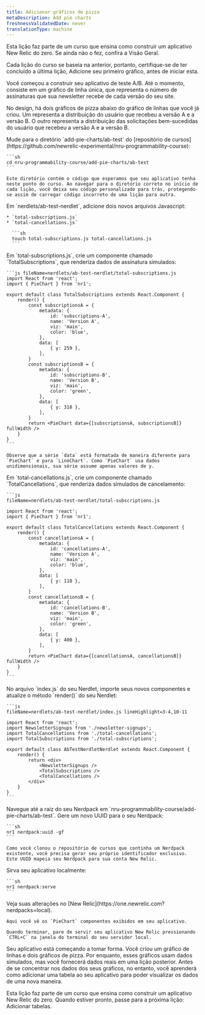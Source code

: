 ```yaml
---
title: Adicionar gráficos de pizza
metaDescription: Add pie charts
freshnessValidatedDate: never
translationType: machine
---
```


<Callout variant="tip">
  Esta lição faz parte de um curso que ensina como construir um aplicativo New Relic do zero. Se ainda não o fez, confira a Visão Geral.

  Cada lição do curso se baseia na anterior, portanto, certifique-se de ter concluído a última lição, Adicione seu primeiro gráfico, antes de iniciar esta.
</Callout>

Você começou a construir seu aplicativo de teste A/B. Até o momento, consiste em um gráfico de linha única, que representa o número de assinaturas que sua newsletter recebe de cada versão do seu site.

No design, há dois gráficos de pizza abaixo do gráfico de linhas que você já criou. Um representa a distribuição do usuário que recebeu a versão A e a versão B. O outro representa a distribuição das solicitações bem-sucedidas do usuário que recebeu a versão A e a versão B.

<Steps>
  <Step>
    Mude para o diretório `add-pie-charts/ab-test` do [repositório de cursos](https://github.com/newrelic-experimental/nru-programmability-course):

    ```sh
    cd nru-programmability-course/add-pie-charts/ab-test
    ```

    Este diretório contém o código que esperamos que seu aplicativo tenha neste ponto do curso. Ao navegar para o diretório correto no início de cada lição, você deixa seu código personalizado para trás, protegendo-se assim de carregar código incorreto de uma lição para outra.
  </Step>

  <Step>
    Em `nerdlets/ab-test-nerdlet`, adicione dois novos arquivos Javascript:

    * `total-subscriptions.js`
    * `total-cancellations.js`

      ```sh
      touch total-subscriptions.js total-cancellations.js
      ```
  </Step>

  <Step>
    Em `total-subscriptions.js`, crie um componente chamado `TotalSubscriptions`, que renderiza dados de assinatura simulados:

    ```js fileName=nerdlets/ab-test-nerdlet/total-subscriptions.js
    import React from 'react';
    import { PieChart } from 'nr1';

    export default class TotalSubscriptions extends React.Component {
        render() {
            const subscriptionsA = {
                metadata: {
                    id: 'subscriptions-A',
                    name: 'Version A',
                    viz: 'main',
                    color: 'blue',
                },
                data: [
                    { y: 259 },
                ],
            }
            const subscriptionsB = {
                metadata: {
                    id: 'subscriptions-B',
                    name: 'Version B',
                    viz: 'main',
                    color: 'green',
                },
                data: [
                    { y: 318 },
                ],
            }
            return <PieChart data={[subscriptionsA, subscriptionsB]} fullWidth />
        }
    }
    ```

    Observe que a série `data` está formatada de maneira diferente para `PieChart` e para `LineChart`. Como `PieChart` usa dados unidimensionais, sua série assume apenas valores de y.
  </Step>

  <Step>
    Em `total-cancellations.js`, crie um componente chamado `TotalCancellations`, que renderiza dados simulados de cancelamento:

    ```js
    fileName=nerdlets/ab-test-nerdlet/total-subscriptions.js

    import React from 'react';
    import { PieChart } from 'nr1';

    export default class TotalCancellations extends React.Component {
        render() {
            const cancellationsA = {
                metadata: {
                    id: 'cancellations-A',
                    name: 'Version A',
                    viz: 'main',
                    color: 'blue',
                },
                data: [
                    { y: 118 },
                ],
            }
            const cancellationsB = {
                metadata: {
                    id: 'cancellations-B',
                    name: 'Version B',
                    viz: 'main',
                    color: 'green',
                },
                data: [
                    { y: 400 },
                ],
            }
            return <PieChart data={[cancellationsA, cancellationsB]} fullWidth />
        }
    }
    ```
  </Step>

  <Step>
    No arquivo `index.js` do seu Nerdlet, importe seus novos componentes e atualize o método `render()` do seu Nerdlet:

    ```js
    fileName=nerdlets/ab-test-nerdlet/index.js lineHighlight=3-4,10-11

    import React from 'react';
    import NewsletterSignups from './newsletter-signups';
    import TotalCancellations from './total-cancellations';
    import TotalSubscriptions from './total-subscriptions';

    export default class AbTestNerdletNerdlet extends React.Component {
        render() {
            return <div>
                <NewsletterSignups />
                <TotalSubscriptions />
                <TotalCancellations />
            </div>
        }
    }
    ```
  </Step>

  <Step>
    Navegue até a raiz do seu Nerdpack em `nru-programmability-course/add-pie-charts/ab-test`.
  </Step>

  <Step>
    Gere um novo UUID para o seu Nerdpack:

    ```sh
    nr1 nerdpack:uuid -gf
    ```

    Como você clonou o repositório de cursos que continha um Nerdpack existente, você precisa gerar seu próprio identificador exclusivo. Este UUID mapeia seu Nerdpack para sua conta New Relic.
  </Step>

  <Step>
    Sirva seu aplicativo localmente:

    ```sh
    nr1 nerdpack:serve
    ```
  </Step>

  <Step>
    Veja suas alterações no [New Relic](https://one.newrelic.com?nerdpacks=local).

    Aqui você vê os `PieChart` componentes exibidos em seu aplicativo.

    Quando terminar, pare de servir seu aplicativo New Relic pressionando `CTRL+C` na janela do terminal do seu servidor local.
  </Step>
</Steps>

Seu aplicativo está começando a tomar forma. Você criou um gráfico de linhas e dois gráficos de pizza. Por enquanto, esses gráficos usam dados simulados, mas você fornecerá dados reais em uma lição posterior. Antes de se concentrar nos dados dos seus gráficos, no entanto, você aprenderá como adicionar uma tabela ao seu aplicativo para poder visualizar os dados de uma nova maneira.

<Callout variant="course">
  Esta lição faz parte de um curso que ensina como construir um aplicativo New Relic do zero. Quando estiver pronto, passe para a próxima lição: Adicionar tabelas.
</Callout>
